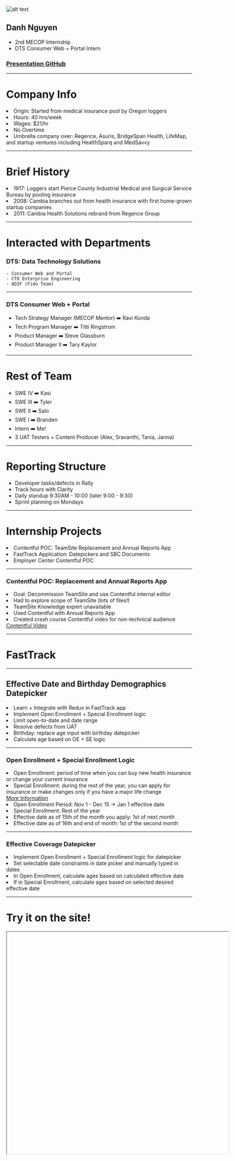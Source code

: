 


<Head>
    <title>2018 MECOP Presentation</title>
</Head>

![alt text](https://healthsparq.com/wp-content/uploads/2017/06/Cambia_Health_Solutions_logo.svg_.png "Cambia Logo")
## **Danh Nguyen**
- 2nd MECOP Internship
- DTS Consumer Web + Portal Intern
### [Presentation GitHub](https://github.com/NguyenDa18/cambia-mecop-presentation)

---

# Company Info
<li>Origin: Started from medical insurance pool by Oregon loggers</li>
<li>Hours: 40 hrs/week</li>
<li>Wages: $21/hr</li>
<li>No Overtime</li>
<li>Umbrella company over: Regence, Asuris, BridgeSpan Health, LifeMap, and startup ventures including HealthSparq and MedSavvy</li>

---

# Brief History
<li>1917: Loggers start Pierce County Industrial Medical and Surgical Service Bureau by pooling insurance</li>
<li>2008: Cambia branches out from health insurance with first home-grown startup companies</li>
<li>2011: Cambia Health Solutions rebrand from Regence Group</li>

---

# Interacted with Departments

### DTS: Data Technology Solutions
    - Consumer Web and Portal
    - CTO Enterprise Engineering
    - ADIF (Fido Team)

---

### DTS Consumer Web + Portal
- Tech Strategy Manager (MECOP Mentor) ➡️ Ravi Konda
- Tech Program Manager ➡️ Titti Ringstrom
- Product Manager ➡️ Steve Glassburn
- Product Manager II ➡️ Tary Kaylor

---

# Rest of Team

- SWE IV ➡️ Kasi
- SWE III ➡️ Tyler
- SWE II ➡️ Salo
- SWE I ➡️ Branden
- Intern ➡️ Me!
- 3 UAT Testers + Content Producer (Alex, Sravanthi, Tania, Janna)

---

# Reporting Structure
- Developer tasks/defects in Rally
- Track hours with Clarity
- Daily standup 9:30AM - 10:00 (later 9:00 - 9:30)
- Sprint planning on Mondays

---

# Internship Projects

<Appear>
    <li>Contentful POC: TeamSite Replacement and Annual Reports App</li>
    <li>FastTrack Application: Datepickers and SBC Documents</li>
    <li>Employer Center Contentful POC</li>
</Appear>

---

### Contentful POC: Replacement and Annual Reports App
<li>Goal: Decommission TeamSite and use Contentful internal editor</li>
<li>Had to explore scope of TeamSite (lots of files!)</li>
<li>TeamSite Knowledge expert unavailable</li>
<li>Used Contentful with Annual Reports App</li>
<li>Created crash course Contentful video for non-technical audience</li>
<a href="https://drive.google.com/file/d/1MyCjtKlyqQetDtWvFrhY97Ih6maG1kHs/view?usp=sharing">Contentful Video</a>

---

# FastTrack

---

## Effective Date and Birthday Demographics Datepicker


<li>Learn + Integrate with Redux in FastTrack app</li>
<li>Implement Open Enrollment + Special Enrollment logic</li>
<li>Limit open-to-date and date range</li>
<li>Resolve defects from UAT</li>
<li>Birthday: replace age input with birthday datepicker</li>
<li>Calculate age based on OE + SE logic</li>

---

### Open Enrollment + Special Enrollment Logic

<li>Open Enrollment: period of time when you can buy new health insurance or change your current insurance</li>
<li>Special Enrollment: during the rest of the year, you can apply for insurance or make changes only if you have a major life change</li>
<a href="https://www.shop.regence.com/docs/special-enrollment-or-id-ut.pdf">More Information </a>
<li>Open Enrollment Period: Nov 1 - Dec 15 -> Jan 1 effective date</li>
<li>Special Enrollment: Rest of the year</li>
<li>Effective date as of 15th of the month you apply: 1st of next month</li>
<li>Effective date as of 16th and end of month: 1st of the second month</li>


---

### Effective Coverage Datepicker


<li>Implement Open Enrollment + Special Enrollment logic for datepicker</li>
<li>Set selectable date constraints in date picker and manually typed in dates</li>
<li>In Open Enrollment, calculate ages based on calculated effective date</li>
<li>If in Special Enrollment, calculate ages based on selected desired effective date</li>

---

# Try it on the site!

<Iframe url="https://www.shop.regence.com/individual/spa/demographics"
    width="600px"
    height="600px"
    display="initial"
    position="relative"
    allowFullScreen
/>

---
## SBC Document Page Rewrite


<li>Replaced 2000+ lines of hard coded values</li>
<li>Connect Struts backend with Salesforce API via SOAP</li>
<li>Learn Salesforce tech: Apex, SOQL, Developer Console</li>
<li>Deploy builds to dev and UAT Jenkins</li>

---

### SBC Documents

<Iframe url="https://www.shop.regence.com/individual/spa/sbcdocuments"
    width="600px"
    height="600px"
    display="initial"
    position="relative"
    allowFullScreen
/>

---

## Extra Details
<li>Introduced codecept E2E testing to team and implemented simple mock tests for FastTrack</li>
<a href="https://codecept.io/helpers/Puppeteer/">Codecept</a>
<li>Reduced JS bundle by ~200MB with Webpack</li>
<li>Fixed defect of emoji passwords for FastTrack</li>
<li>Presented bi-weekly sprint demos to business team</li>


---

### Employer Center POC

- Further learned about Java Web Development (TomCat, Ant, JSP)
- Demo w/ Contentful: Identical apps but one can be edited with the API
- First experience contacting remote team member

---

## Pain Points
- Waiting for security access (Jenkins, TeamSite)
- Getting information for projects was somewhat difficult: Employer Center, TeamSite migration
- Navigating Rally UI

---

# Learnings

<Appear>
    <li>Contentful Concepts + JS API</li>
    <li>Salesforce development + integration w/ Java client</li>
    <li>Working with Ant and Struts</li>
    <li>Agile Development</li>
    <li>Resolving defects in Rally</li>
    <li>Giving bi-weekly sprint demos</li>
    <li>Health insurance is complicated!</li>
</Appear>

---

# Tech

- React + Redux
- ES6 JavaScript
- Webpack
- Codecept E2E Testing
- Struts backend
- Working with SOAP
- Salesforce API
- Contentful API
- Git + Jenkins
- Ant + TomCat

---
# Return on Investment
- Saved ~$55000 instead of FTE/Contractor
- Saved ~$200 on training materials
- Saved ~$100000 on Salesforce/React developer

---

# Important Courses
- Java Lab (learning Git)
- Data Structures
- Software Engineering
- UNIX Lab (using command line)
- Database Management

---

# MECOP Internship Comparisons

---


![alt text](https://upload.wikimedia.org/wikipedia/en/thumb/5/59/McAfee_logo_%282017%29.svg/1280px-McAfee_logo_%282017%29.svg.png "McAfee Logo")
<li>More 'extra' perks: Friday games + intern events</li>
<li>Experimental with cloud</li>
<li>Not that Agile (SVN + Full code reviews)</li>
<li>Me: DevOps + Spring work</li>
<li>Changes only as POC</li>
<li>Internship impacted by split from Intel</li>
<li>More secluded (Hillsboro)</li>

---


![alt text](https://healthsparq.com/wp-content/uploads/2017/06/Cambia_Health_Solutions_logo.svg_.png "Cambia Logo")
<li>Full stack web development</li>
<li>Mature cloud use</li>
<li>Strong company identity</li>
<li>Deployed my changes live</li>
<li>Resolving defects in Rally</li>
<li>More interaction with business team</li>
<li>Less intern events</li>
<li>Better cafeteria 😁</li>
<li>Better location (Downtown)</li>

---

# Conclusion
<li>Improved at self teaching</li>
<li>Improved at team communication</li>
<li>Improved at networking</li>
<li>Improved at build process knowledge</li>
<li>Need to improve: Interpreting story requirements</li>
<li>Need to improve: website debugging</li>

<Appear>
    Thank you Cambia! 😁
</Appear>

